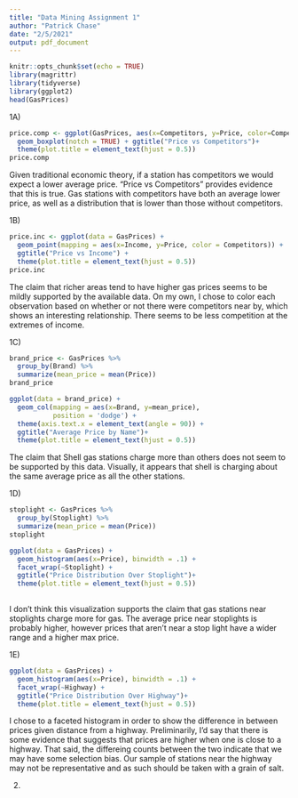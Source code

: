 ```yaml
---
title: "Data Mining Assignment 1"
author: "Patrick Chase"
date: "2/5/2021"
output: pdf_document
---
```


```r
knitr::opts_chunk$set(echo = TRUE)
library(magrittr)
library(tidyverse)
library(ggplot2)
head(GasPrices)
```
1A)
```r
price.comp <- ggplot(GasPrices, aes(x=Competitors, y=Price, color=Competitors)) +
  geom_boxplot(notch = TRUE) + ggtitle("Price vs Competitors")+
  theme(plot.title = element_text(hjust = 0.5))
price.comp
```
Given traditional economic theory, if a station has competitors we would expect a lower average price. "Price vs Competitors" provides evidence that this is true. Gas stations with competitors have both an average lower price, as well as a distribution that is lower than those without competitors. 

1B)
```r
price.inc <- ggplot(data = GasPrices) + 
  geom_point(mapping = aes(x=Income, y=Price, color = Competitors)) + 
  ggtitle("Price vs Income") +
  theme(plot.title = element_text(hjust = 0.5))
price.inc
```

The claim that richer areas tend to have higher gas prices seems to be mildly supported by the available data. On my own, I chose to color each observation based on whether or not there were competitors near by, which shows an interesting relationship. There seems to be less competition at the extremes of income. 

1C) 

```r
brand_price <- GasPrices %>% 
  group_by(Brand) %>%
  summarize(mean_price = mean(Price))
brand_price

```

```r
ggplot(data = brand_price) + 
  geom_col(mapping = aes(x=Brand, y=mean_price), 
           position = 'dodge') +
  theme(axis.text.x = element_text(angle = 90)) +
  ggtitle("Average Price by Name")+
  theme(plot.title = element_text(hjust = 0.5)) 
```

The claim that Shell gas stations charge more than others does not seem to be supported by this data. Visually, it appears that shell is charging about the same average price as all the other stations. 

1D) 
```r
stoplight <- GasPrices %>%
  group_by(Stoplight) %>% 
  summarize(mean_price = mean(Price))
stoplight
```
```r
ggplot(data = GasPrices) + 
  geom_histogram(aes(x=Price), binwidth = .1) + 
  facet_wrap(~Stoplight) + 
  ggtitle("Price Distribution Over Stoplight")+
  theme(plot.title = element_text(hjust = 0.5)) 
  
```
I don't think this visualization supports the claim that gas stations near stoplights charge more for gas. The average price near stoplights is probably higher, however prices that aren't near a stop light have a wider range and a higher max price. 

1E) 

```r
ggplot(data = GasPrices) + 
  geom_histogram(aes(x=Price), binwidth = .1) + 
  facet_wrap(~Highway) + 
  ggtitle("Price Distribution Over Highway")+
  theme(plot.title = element_text(hjust = 0.5)) 
```
I chose to a faceted histogram in order to show the difference in between prices given distance from a highway. Preliminarily, I'd say that there is some evidence that suggests that prices are higher when one is close to a highway. That said, the differeing counts between the two indicate that we may have some selection bias. Our sample of stations near the highway may not be representative and as such should be taken with a grain of salt. 



2) 











